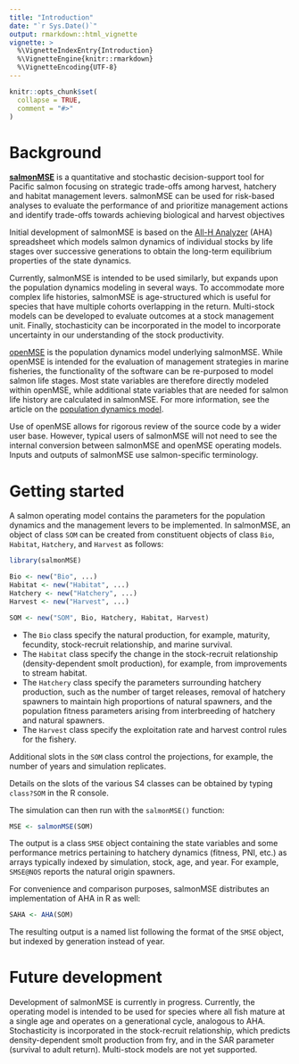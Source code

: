```yaml
---
title: "Introduction"
date: "`r Sys.Date()`"
output: rmarkdown::html_vignette
vignette: >
  %\VignetteIndexEntry{Introduction}
  %\VignetteEngine{knitr::rmarkdown}
  %\VignetteEncoding{UTF-8}
---
```


```r
knitr::opts_chunk$set(
  collapse = TRUE,
  comment = "#>"
)
```

# Background

[**salmonMSE**](https://salmonmse.com/) is a quantitative and stochastic decision-support tool for Pacific salmon focusing on strategic trade-offs among harvest, hatchery and habitat management levers.
salmonMSE can be used for risk-based analyses to evaluate the performance of and prioritize management actions and identify trade-offs towards achieving biological and harvest objectives

Initial development of salmonMSE is based on the [All-H Analyzer](https://www.streamnet.org/wp-content/uploads/2021/01/3.-All-H-Analyzer-Guide-and-Documentation-051120.pdf) (AHA) spreadsheet which models salmon dynamics of individual stocks by life stages over successive generations to obtain the long-term equilibrium properties of the state dynamics.

Currently, salmonMSE is intended to be used similarly, but expands upon the population dynamics modeling in several ways. 
To accommodate more complex life histories, salmonMSE is age-structured which is useful for species that have multiple cohorts overlapping in the return.
Multi-stock models can be developed to evaluate outcomes at a stock management unit.
Finally, stochasticity can be incorporated in the model to incorporate uncertainty in our understanding of the stock productivity.

[openMSE](https://openmse.com/) is the population dynamics model underlying salmonMSE. 
While openMSE is intended for the evaluation of management strategies in marine fisheries, the functionality of the software can be re-purposed to model salmon life stages. 
Most state variables are therefore directly modeled within openMSE, while additional state variables that are needed for salmon life history are calculated in salmonMSE.
For more information, see the article on the [population dynamics model](../model.html).

Use of openMSE allows for rigorous review of the source code by a wider user base.
However, typical users of salmonMSE will not need to see the internal conversion between salmonMSE and openMSE operating models. 
Inputs and outputs of salmonMSE use salmon-specific terminology.

# Getting started

A salmon operating model contains the parameters for the population dynamics and the management levers to be implemented. In salmonMSE, an object of class `SOM` can be created from constituent objects of class `Bio`, `Habitat`, `Hatchery`, and `Harvest` as follows:

```r
library(salmonMSE)

Bio <- new("Bio", ...)
Habitat <- new("Habitat", ...)
Hatchery <- new("Hatchery", ...)
Harvest <- new("Harvest", ...)

SOM <- new("SOM", Bio, Hatchery, Habitat, Harvest)
```

- The `Bio` class specify the natural production, for example, maturity, fecundity, stock-recruit relationship, and marine survival.
- The `Habitat` class specify the change in the stock-recruit relationship (density-dependent smolt production), for example, from improvements to stream habitat.
- The `Hatchery` class specify the parameters surrounding hatchery production, such as the number of target releases, removal of hatchery spawners to maintain high proportions of natural spawners, and the population fitness parameters arising from interbreeding of hatchery and natural spawners. 
- The `Harvest` class specify the exploitation rate and harvest control rules for the fishery.

Additional slots in the `SOM` class control the projections, for example, the number of years and simulation replicates.

Details on the slots of the various S4 classes can be obtained by typing `class?SOM` in the R console.

The simulation can then run with the `salmonMSE()` function:

```r
MSE <- salmonMSE(SOM)
```

The output is a class `SMSE` object containing the state variables and some performance metrics pertaining to hatchery dynamics (fitness, PNI, etc.) as arrays typically indexed by simulation, stock, age, and year.
For example, `SMSE@NOS` reports the natural origin spawners.

For convenience and comparison purposes, salmonMSE distributes an implementation of AHA in R as well:

```r
SAHA <- AHA(SOM)
```

The resulting output is a named list following the format of the `SMSE` object, but indexed by generation instead of year.

# Future development

Development of salmonMSE is currently in progress.
Currently, the operating model is intended to be used for species where all fish mature at a single age and operates on a generational cycle, analogous to AHA.
Stochasticity is incorporated in the stock-recruit relationship, which predicts density-dependent smolt production from fry, and in the SAR parameter (survival to adult return).
Multi-stock models are not yet supported.

